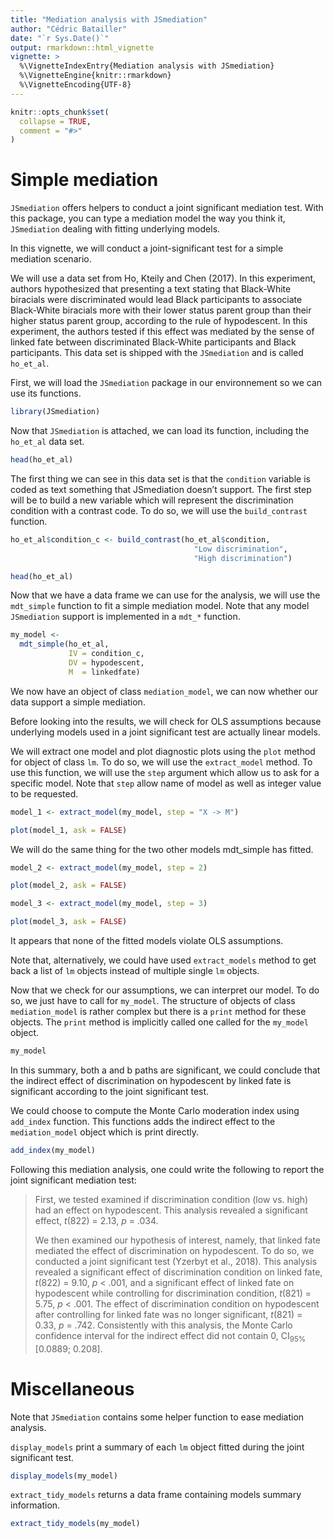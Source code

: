 ```yaml
---
title: "Mediation analysis with JSmediation"
author: "Cédric Batailler"
date: "`r Sys.Date()`"
output: rmarkdown::html_vignette
vignette: >
  %\VignetteIndexEntry{Mediation analysis with JSmediation}
  %\VignetteEngine{knitr::rmarkdown}
  %\VignetteEncoding{UTF-8}
---
```


```r
knitr::opts_chunk$set(
  collapse = TRUE,
  comment = "#>"
)
```

# Simple mediation

`JSmediation` offers helpers to conduct a joint significant mediation test. 
With this package, you can type a mediation model the way you think it, 
`JSmediation` dealing with fitting underlying models.

In this vignette, we will conduct a joint-significant test for a simple 
mediation scenario.

We will use a data set from Ho, Kteily and Chen (2017). In this experiment, 
authors hypothesized that presenting a text stating that Black-White biracials 
were discriminated would lead Black participants to associate Black-White 
biracials more with their lower status parent group than their higher status 
parent group, according to the rule of hypodescent. In this experiment, the 
authors tested if this effect was mediated by the sense of linked fate between 
discriminated Black-White participants and Black participants. This data set 
is shipped with the `JSmediation` and is called `ho_et_al`.

First, we will load the `JSmediation` package in our environnement so we can use
its functions.

```r
library(JSmediation)
```

Now that `JSmediation` is attached, we can load its function, including the 
`ho_et_al` data set.

```r
head(ho_et_al)
```

The first thing we can see in this data set is that the `condition` variable is
coded as text something that JSmediation doesn't support. The first step  will 
be to build a new variable which will represent the discrimination
condition with a contrast code. To do so, we will use the `build_contrast` 
function.

```r
ho_et_al$condition_c <- build_contrast(ho_et_al$condition,
                                         "Low discrimination",
                                         "High discrimination")

head(ho_et_al)
```

Now that we have a data frame we can use for the analysis, we will use the 
`mdt_simple` function to fit a simple mediation model. Note that any model 
`JSmediation` support is implemented in a `mdt_*` function.

```r
my_model <- 
  mdt_simple(ho_et_al,
             IV = condition_c,
             DV = hypodescent,
             M  = linkedfate)
```

We now have an object of class `mediation_model`, we can now whether our data 
support a simple mediation. 

Before looking into the results, we will check for OLS assumptions because 
underlying models used in a joint significant test are actually linear models.

We will extract one model and plot diagnostic plots using the `plot` method for 
object of class `lm`. To do so, we will use the `extract_model` method. To use
this function, we will use the `step` argument which allow us to ask for a 
specific model. Note that `step` allow name of model as well as integer value
to be requested.

```r
model_1 <- extract_model(my_model, step = "X -> M")

plot(model_1, ask = FALSE)
```

We will do the same thing for the two other models mdt_simple has fitted.

```r
model_2 <- extract_model(my_model, step = 2)

plot(model_2, ask = FALSE)
```

```r
model_3 <- extract_model(my_model, step = 3)

plot(model_3, ask = FALSE)
```

It appears that none of the fitted models violate OLS assumptions.

Note that, alternatively, we could have used `extract_models` method to get back
a list of `lm` objects instead of multiple single `lm` objects.

Now that we check for our assumptions, we can interpret our model. To do
so, we just have to call for `my_model`. The structure of objects of class
`mediation_model` is rather complex but there is a `print` method for these
objects. The `print` method is implicitly called one called for the `my_model`
object.

```r
my_model
```

In this summary, both a and b paths are significant, we could conclude that 
the indirect effect of discrimination on hypodescent by linked fate is 
significant according to the joint significant test. 

We could choose to compute the Monte Carlo moderation index using `add_index` 
function. This functions adds the indirect effect to the `mediation_model` 
object which is print directly.

```r
add_index(my_model)
```

Following this mediation analysis, one could write the following to report the
joint significant mediation test:

> First, we tested examined if  discrimination condition (low vs. high) had an
> effect on hypodescent. This analysis revealed a significant effect, 
> _t_(822) = 2.13, _p_ = .034.
>
> We then examined our hypothesis of interest, namely, that linked fate 
> mediated the effect of discrimination on hypodescent. To do so, we 
> conducted a joint significant test (Yzerbyt et al., 2018). This analysis
> revealed a significant effect of discrimination condition on linked fate,
> _t_(822) = 9.10, _p_ < .001, and a significant effect of linked fate on 
> hypodescent while controlling for discrimination condition, 
> _t_(821) = 5.75, _p_ < .001. The effect of discrimination condition on 
> hypodescent after controlling for linked fate was no longer significant, 
> _t_(821) = 0.33, _p_ = .742.
> Consistently with this analysis, the Monte Carlo confidence interval for the
> indirect effect did not contain 0, CI<sub>95%</sub> [0.0889; 0.208].

# Miscellaneous

Note that `JSmediation` contains some helper function to ease mediation 
analysis.

`display_models` print a summary of each `lm` object fitted during the joint 
significant test.

```r
display_models(my_model)
```


`extract_tidy_models` returns a data frame containing models summary 
information.

```r
extract_tidy_models(my_model)
```

